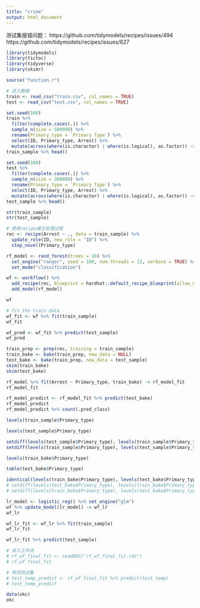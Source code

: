 ---
title: "crime"
output: html_document
---

测试集报错问题：
https://github.com/tidymodels/recipes/issues/494
https://github.com/tidymodels/recipes/issues/627


```{r, message=FALSE}
library(tidymodels)
library(tictoc)
library(tidyverse)
library(skimr)
```


```{r}
source("function.r")
```


```{r, message=FALSE}
# 读入数据
train <- read_csv("train.csv", col_names = TRUE)
test <- read_csv("test.csv", col_names = TRUE)
```


```{r}
set.seed(100)
train %>% 
  filter(complete.cases(.)) %>% 
  sample_n(size = 500000) %>% 
  rename(Primary_type = `Primary Type`) %>%
  select(ID, Primary_type, Arrest) %>% 
  mutate(across(where(is.character) | where(is.logical), as.factor)) -> train_sample
train_sample %>% head()
```

```{r}
set.seed(100)
test %>% 
  filter(complete.cases(.)) %>% 
  sample_n(size = 300000) %>% 
  rename(Primary_type = `Primary Type`) %>% 
  select(ID, Primary_type, Arrest) %>% 
  mutate(across(where(is.character) | where(is.logical), as.factor)) -> test_sample
test_sample %>% head()
```

```{r}
str(train_sample)
str(test_sample)
```


```{r}
# 使用recipe建立处理过程
rec <- recipe(Arrest ~ ., data = train_sample) %>% 
  update_role(ID, new_role = "ID") %>% 
  step_novel(Primary_type)

rf_model <- rand_forest(trees = 10) %>%
  set_engine("ranger", seed = 100, num.threads = 12, verbose = TRUE) %>%
  set_mode("classification")

wf <- workflow() %>% 
  add_recipe(rec, blueprint = hardhat::default_recipe_blueprint(allow_novel_levels = TRUE)) %>% # 可以解决后面的报错问题
  add_model(rf_model)

wf
```

```{r}
# fit the train data
wf_fit <- wf %>% fit(train_sample)
wf_fit
```

```{r}
wf_pred <- wf_fit %>% predict(test_sample)
wf_pred
```

```{r}
train_prep <- prep(rec, training = train_sample)
train_bake <- bake(train_prep, new_data = NULL)
test_bake <- bake(train_prep, new_data = test_sample)
skim(train_bake)
skim(test_bake)
```

```{r}
rf_model %>% fit(Arrest ~ Primary_type, train_bake) -> rf_model_fit
rf_model_fit
```

```{r}
rf_model_predict <- rf_model_fit %>% predict(test_bake)
rf_model_predict
rf_model_predict %>% count(.pred_class)
```

```{r}
levels(train_sample$Primary_type)
```


```{r}
levels(test_sample$Primary_type)
```


```{r}
setdiff(levels(test_sample$Primary_type), levels(train_sample$Primary_type))
setdiff(levels(train_sample$Primary_type), levels(test_sample$Primary_type))
```

```{r}
levels(train_bake$Primary_type)
```


```{r}
table(test_bake$Primary_type)
```



```{r}
identical(levels(train_bake$Primary_type), levels(test_bake$Primary_type))
# setdiff(levels(test_bake$Primary_type), levels(train_bake$Primary_type))
# setdiff(levels(train_bake$Primary_type), levels(test_bake$Primary_type))
```


```{r}
lr_model <- logistic_reg() %>% set_engine("glm")
wf %>% update_model(lr_model) -> wf_lr
wf_lr
```

```{r}
wf_lr_fit <- wf_lr %>% fit(train_sample)
wf_lr_fit
```

```{r}
wf_lr_fit %>% predict(test_sample)
```



```{r}
# 读入工作流
# rf_wf_final_fit <- readRDS("rf_wf_final_fit.rds")
# rf_wf_final_fit

# 预测测试集
# test_temp_predict <- rf_wf_final_fit %>% predict(test_temp)
# test_temp_predict
```


```{r}
data(okc)
okc
```


